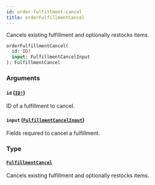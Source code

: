 ```yaml
---
id: order-fulfillment-cancel
title: orderFulfillmentCancel
---
```


Cancels existing fulfillment and optionally restocks items.

```graphql
orderFulfillmentCancel(
  id: ID!
  input: FulfillmentCancelInput
): FulfillmentCancel

```

### Arguments

#### `id` ([`ID!`](/developer/api-reference/scalars/id))

ID of a fulfillment to cancel.

#### `input` ([`FulfillmentCancelInput`](/developer/api-reference/inputs/fulfillment-cancel-input))

Fields required to cancel a fulfillment.

### Type

#### [`FulfillmentCancel`](/developer/api-reference/objects/fulfillment-cancel)

Cancels existing fulfillment and optionally restocks items.

